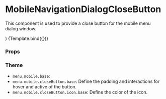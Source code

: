 
<Meta
  title="Components/Menu/MobileNavigationDialogCloseButton"
  component={MobileNavigationDialogCloseButton}
/>

# MobileNavigationDialogCloseButton

This component is used to provide a close button for the mobile menu dialog window.

  <MenuProvider>
    <MobileNavigationDialogCloseButton {...args} className="bg-primary" />
  </MenuProvider>
)

<Canvas>
  <Story name="Default">{Template.bind({})}</Story>
</Canvas>

### Props

<ArgsTable story="Default" />

### Theme

- `menu.mobile.base`:
- `menu.mobile.closeButton.base`: Define the padding and interactions for hover and active of the button.
- `menu.mobile.closeButton.icon.base`: Define the color of the icon.
